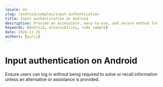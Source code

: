 ```yaml
---
locale: en
slug: /android/samples/input-authentication
title: Input authentication on Android
description: Provide an accessible, easy-to-use, and secure method for users to authenticate when logging in.
keywords: [Android, accessibility, code sample]
date: 2024-11-25
authors: [yurii]
---
```


# Input authentication on Android

Ensure users can log in without being required to solve or recall information unless an alternative or assistance is provided.

<CodeSample id="input-authentication" platform="android" locale="en"/>
